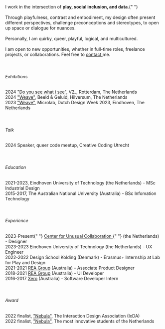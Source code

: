
<ImageText src="../kuangyi.jpg">
  <div>
    I work in the intersection of <b>play, social inclusion, and data</b>.{" "}
    <br /> <br />
    Through playfulness, contrast and embodiment, my design often present different
    perspectives, challenge preconceptions and stereotypes, to open up space or dialogue
    for nuances. <br /> <br />
    Personally, I am quirky, queer, playful, logical, and multicultured.
    <br /> <br />I am open to new opportunities, whether in full-time roles, freelance
    projects, or collaborations. Feel free to <a href="/contact">
      contact
    </a> me.
  </div>
</ImageText>
<br />
<br />

###### Exhibitions

<div>
  2024 <a href="/doyousee">"Do you see what i see"</a>, V2_, Rotterdam, The
  Netherlands
</div>
<div>
  2024 <a href="/weave">"Weave"</a>, Beeld & Geluid, Hilversum, The Netherlands
</div>
<div>
  2023 <a href="/weave">"Weave"</a>, Microlab, Dutch Design Week 2023,
  Eindhoven, The Netherlands
</div>
<br />
<br />

###### Talk

<div>2024 Speaker, queer code meetup, Creative Coding Utrecht</div>
<br />
<br />

###### Education

<div>
  2021-2023, Eindhoven University of Technology (the Netherlands) - MSc
  Industrial Design
  <br />
  2015-2017, The Australian National University (Australia) - BSc Infomation
  Technology
</div>
<br />
<br />

###### Experience

<div>
  2023-Present{" "}
  <a href="https://www.unusualcollaborations.com/">
    Center for Unusual Collaboration
  </a>{" "}
  (the Netherlands) - Designer
  <br />
  2023-2023 Eindhoven University of Technology (the Netherlands) - UX Engineer
  <br />
  2022-2022 Design School Kolding (Denmark) - Erasmus+ Internship at Lab for
  Play and Design
  <br />
  2021-2021 <a href="https://www.rea-group.com/">REA Group</a> (Australia) -
  Associate Product Designer
  <br />
  2018-2021 <a href="https://www.rea-group.com/">REA Group</a> (Australia) - UI
  Developer
  <br />
  2016-2017 <a href="https://www.xero.com/">Xero</a> (Australia) - Software
  Developer Intern
</div>
<br />
<br />

###### Award

<div>
  2022 finalist, <a href="/nebula">"Nebula"</a>, The Interaction Design
  Association (IxDA)
  <br />
  2022 finalist, <a href="/nebula">"Nebula"</a>, The most innovative students of
  the Netherlands
</div>
<br />
<br />
